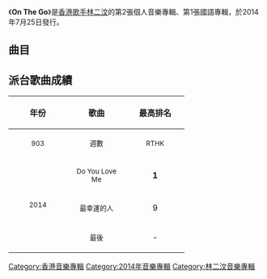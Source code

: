 {{Album infobox | <!-- See Wikipedia:WikiProject_Albums -->
| Name          = On The Go
| Type          = [[錄音室專輯|錄音室專輯]]
| Artist        = [[林二汶|林二汶]]
| Cover         = 
| Released      = 2014年7月25日
| Recorded      = 2014年
| Producer      = 荒井壯一郎、[[于逸堯|于逸堯]]、林二汶
| Genre         = 國語
| Length        = 42:08
| Label         = [[華納唱片_(香港)|華納唱片]]
| Last album    = [[林二汶_Eman_Lam|林二汶 Eman Lam]]<br>（2012年）
| This album    = '''On The Go'''<br>（2014年）
| Next album    = 
}}

《'''On The Go'''》是[[香港|香港]][[歌手|歌手]][[林二汶|林二汶]]的第2張個人音樂專輯、第1張國語專輯，於2014年7月25日發行。

==曲目==
{{Tracklist
| total_length = 42:08
| all_producer = 荒井壯一郎、[[于逸堯|-{于}-逸堯]]、[[林二汶|林二汶]]
| all_arranger = 荒井壯一郎、李榮浩　<small>（下面註明例外曲目）</small>

| title1 = 最後
| music1 = [[李榮浩|李榮浩]]
| lyrics1 = [[周耀輝|周耀輝]]
| arranger1 = 
| longnote1 = 
| length1 = 4:28

| title2 = 夕陽生活
| music2 = [[倫永亮|倫永亮]]
| lyrics2 = [[陳詠謙|陳詠謙]]
| arranger2 = 
| longnote2 = 
| length2 = 3:34

| title3 = Do You Love Me
| music3 = [[盧凱彤|盧凱彤]]
| lyrics3 = 周耀輝
| arranger3 = 
| longnote3 = 
| length3 = 4:07

| title4 = 危險動作
| music4 = [[林二汶|林二汶]]
| lyrics4 = 盧凱彤
| arranger4 = 
| longnote4 = 
| length4 = 6:01

| title5 = 出嫁詞
| music5 = 林二汶、荒井壯一郎
| lyrics5 = 周耀輝
| arranger5 = 
| longnote5 = 
| length5 = 4:06

| title6 = 最幸運的人
| music6 = 倫永亮
| lyrics6 = [[林一峰|林一峰]]
| note6 = [[秦四風|秦四風]]編曲
| longnote6 = 
| length6 = 5:38

| title7 = 在你身旁
| music7 = [[藍奕邦|藍奕邦]]
| lyrics7 = 林一峰
| arranger7 = 
| longnote7 = 
| length7 = 5:05

| title8 = 漂泊
| music8 = 荒井壯一郎
| lyrics8 = 周耀輝
| arranger8 = 
| longnote8 = 
| length8 = 3:42

| title9 = 最初
| music9 = 荒井壯一郎
| lyrics9 = 周耀輝
| arranger9 = 
| longnote9 = 
| length9 = 5:27
}}

== 派台歌曲成績 ==
{| class="wikitable"
!align="center" rowspan="2" | 年份
!align="center" rowspan="2" | 歌曲
!align="center" colspan="8" | 最高排名
|-
!width="100"|<small>903</small> !! width="100"|<small>週數</small> !! width="100"|<small>RTHK</small> !! width="100"|<small>週數</small> !! width="100"|<small>997</small> !! width="100"|<small>週數</small> !! width="100"|<small>TVB</small> !! width="100"|<small>週數</small>
|-
|align="center" rowspan="3"|<small>2014</small> ||align="center"| <small>Do You Love Me</small> ||align="center"| '''1''' ||align="center"| 8 ||align="center"| 7 ||align="center"| 5 ||align="center"| - ||align="center"| - ||align="center"| - ||align="center"| -
|-
|align="center"| <small>最幸運的人</small> ||align="center"| 9 ||align="center"| 4 ||align="center"| - ||align="center"| - ||align="center"| - ||align="center"| - ||align="center"| - ||align="center"| -
|-
|align="center"| <small>最後</small> ||align="center"| - ||align="center"| - ||align="center"| - ||align="center"| - ||align="center"| - ||align="center"| - ||align="center"| - ||align="center"| -
|}

[[Category:香港音樂專輯|Category:香港音樂專輯]]
[[Category:2014年音樂專輯|Category:2014年音樂專輯]]
[[Category:林二汶音樂專輯|Category:林二汶音樂專輯]]